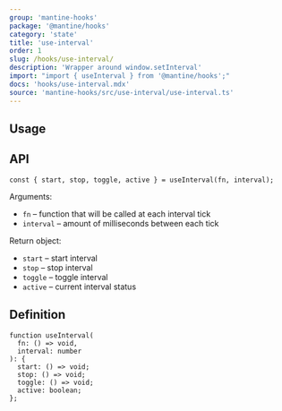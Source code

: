 ```yaml
---
group: 'mantine-hooks'
package: '@mantine/hooks'
category: 'state'
title: 'use-interval'
order: 1
slug: /hooks/use-interval/
description: 'Wrapper around window.setInterval'
import: "import { useInterval } from '@mantine/hooks';"
docs: 'hooks/use-interval.mdx'
source: 'mantine-hooks/src/use-interval/use-interval.ts'
---
```



## Usage

<Demo data={HooksDemos.useIntervalDemo} />

## API

```tsx
const { start, stop, toggle, active } = useInterval(fn, interval);
```

Arguments:

- `fn` – function that will be called at each interval tick
- `interval` – amount of milliseconds between each tick

Return object:

- `start` – start interval
- `stop` – stop interval
- `toggle` – toggle interval
- `active` – current interval status

## Definition

```tsx
function useInterval(
  fn: () => void,
  interval: number
): {
  start: () => void;
  stop: () => void;
  toggle: () => void;
  active: boolean;
};
```
